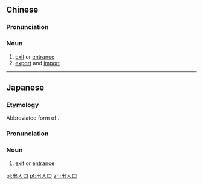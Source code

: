 ==Chinese==
{{zh-forms|note=Amalgamation of {{zh-l|*出口}} and {{zh-l|*入口}}.}}

===Pronunciation===
{{zh-pron
|m=chūrùkǒu,er=y
|c=ceot1 jap6 hau2
|h=pfs=chhut-ngi̍p-héu
|mn=kh:chhut-ji̍p-kháu/tp:chhut-li̍p-kháu
|cat=n
}}

===Noun===
{{zh-noun}}

# [[exit]] or [[entrance]]
# [[export]] and [[import]]

----

==Japanese==
{{ja-kanjitab|で|い|くち|k3=ぐち|yomi=kun|sort=でいりぐち|r=y}}

===Etymology===
Abbreviated form of {{ja-l|出入り口}}.

===Pronunciation===
{{ja-pron|でいりぐち|y=kun}}

===Noun===
{{ja-noun|でいりぐち}}

# [[exit]] or [[entrance]]

[[pl:出入口]]
[[pt:出入口]]
[[zh:出入口]]